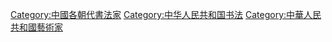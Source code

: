 [[Category:中國各朝代書法家|Category:中國各朝代書法家]]
[[Category:中华人民共和国书法|Category:中华人民共和国书法]]
[[Category:中華人民共和國藝術家|Category:中華人民共和國藝術家]]